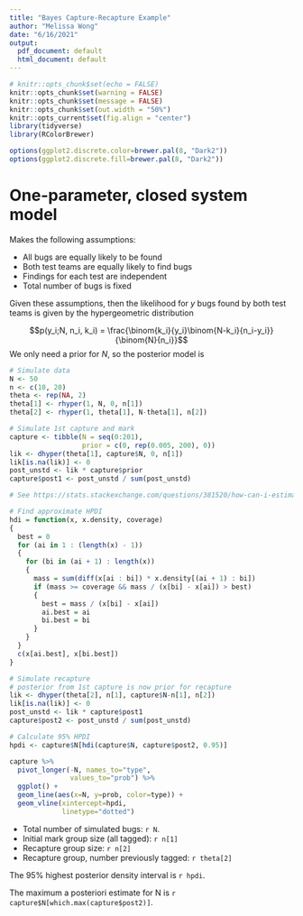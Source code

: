 ```yaml
---
title: "Bayes Capture-Recapture Example"
author: "Melissa Wong"
date: "6/16/2021"
output:
  pdf_document: default
  html_document: default
---
```


```r
# knitr::opts_chunk$set(echo = FALSE)
knitr::opts_chunk$set(warning = FALSE)
knitr::opts_chunk$set(message = FALSE)
knitr::opts_chunk$set(out.width = "50%")
knitr::opts_current$set(fig.align = "center")
library(tidyverse)
library(RColorBrewer)

options(ggplot2.discrete.color=brewer.pal(8, "Dark2"))
options(ggplot2.discrete.fill=brewer.pal(8, "Dark2"))
```


# One-parameter, closed system model

Makes the following assumptions:

* All bugs are equally likely to be found
* Both test teams are equally likely to find bugs
* Findings for each test are independent
* Total number of bugs is fixed

Given these assumptions, then the likelihood for _y_ bugs found by both test teams is given by the hypergeometric distribution

$$p(y_i;N, n_i, k_i) = \frac{\binom{k_i}{y_i}\binom{N-k_i}{n_i-y_i}}{\binom{N}{n_i}}$$
We only need a prior for $N$, so the posterior model is

\begin{align*}
  p(N | y, n, k) &\propto \prod_i \frac{\binom{k_i}{y_i}\binom{N-k_i}{n_i-y_i}}{\binom{N}{n_i}} * p(N) \\
  p(N) &\propto Uniform(1, 200)
\end{align*}

```r
# Simulate data
N <- 50
n <- c(10, 20)
theta <- rep(NA, 2)
theta[1] <- rhyper(1, N, 0, n[1])
theta[2] <- rhyper(1, theta[1], N-theta[1], n[2])
```

```r
# Simulate 1st capture and mark
capture <- tibble(N = seq(0:201),
                  prior = c(0, rep(0.005, 200), 0))
lik <- dhyper(theta[1], capture$N, 0, n[1])
lik[is.na(lik)] <- 0
post_unstd <- lik * capture$prior
capture$post1 <- post_unstd / sum(post_unstd)
```


```r
# See https://stats.stackexchange.com/questions/381520/how-can-i-estimate-the-highest-posterior-density-interval-from-a-set-of-x-y-valu

# Find approximate HPDI
hdi = function(x, x.density, coverage)
{
  best = 0
  for (ai in 1 : (length(x) - 1))
  {
    for (bi in (ai + 1) : length(x))
    {
      mass = sum(diff(x[ai : bi]) * x.density[(ai + 1) : bi])
      if (mass >= coverage && mass / (x[bi] - x[ai]) > best)
      {
        best = mass / (x[bi] - x[ai])
        ai.best = ai
        bi.best = bi
      }
    }
  }
  c(x[ai.best], x[bi.best])
}
```

```r
# Simulate recapture
# posterior from 1st capture is now prior for recapture
lik <- dhyper(theta[2], n[1], capture$N-n[1], n[2])
lik[is.na(lik)] <- 0
post_unstd <- lik * capture$post1
capture$post2 <- post_unstd / sum(post_unstd)

# Calculate 95% HPDI
hpdi <- capture$N[hdi(capture$N, capture$post2, 0.95)]

capture %>%
  pivot_longer(-N, names_to="type", 
               values_to="prob") %>%
  ggplot() +
  geom_line(aes(x=N, y=prob, color=type)) +
  geom_vline(xintercept=hpdi, 
             linetype="dotted")
```

* Total number of simulated bugs: `r N`.
* Initial mark group size (all tagged): `r n[1]`
* Recapture group size: `r n[2]`
* Recapture group, number previously tagged: `r theta[2]`

The 95% highest posterior density interval is `r hpdi`.

The maximum a posteriori estimate for N is `r capture$N[which.max(capture$post2)]`.



